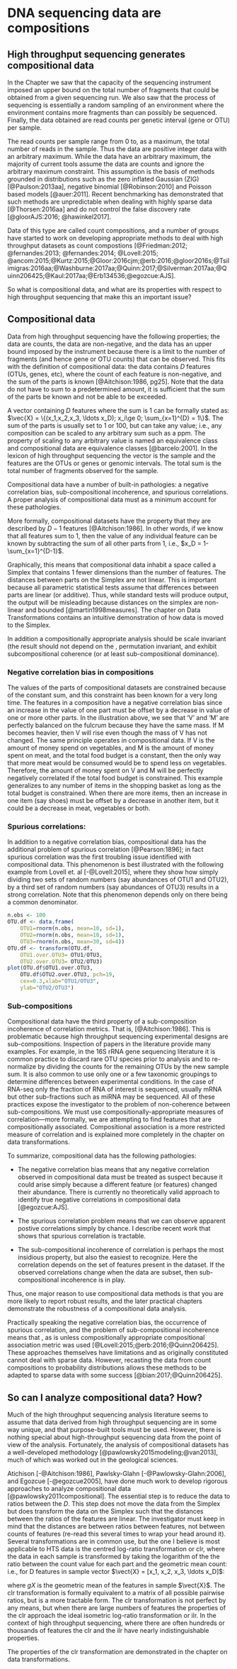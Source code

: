 # DNA sequencing data are compositions

## High throughput sequencing generates compositional data

In the Chapter \ref{sequencing} we saw that the capacity of the sequencing instrument imposed an upper bound on the total number of fragments that could be obtained from a given sequencing run. We also saw that the process of sequencing is essentially a random sampling of an environment where the environment contains more fragments than can possibly be sequenced. Finally, the data obtained are read counts per genetic interval (gene or OTU) per sample.

The read counts per sample range from 0 to, as a maximum, the total number of reads in the sample. Thus the data are positive integer data with an arbitrary maximum. While the data have an arbitrary maximum, the majority of current tools assume the data are counts and ignore the arbitrary maximum constraint. This assumption is the basis of methods grounded in distributions such as the zero inflated Gaussian (ZIG) [@Paulson:2013aa], negative binomial [@Robinson:2010] and Poisson based models [@auer:2011]. Recent benchmarking has demonstrated that such methods are unpredictable when dealing with highly sparse data [@Thorsen:2016aa] and do not control the false discovery rate [@gloorAJS:2016; @hawinkel2017].

 Data of this type are called count compositions, and a number of groups have started to work on developing appropriate methods to deal with high throughput datasets as count compostions [@Friedman:2012; @fernandes:2013; @fernandes:2014; @Lovell:2015; @ancom:2015;@Kurtz:2015;@Gloor:2016cjm;@erb:2016;@gloor2016s;@Tsilimigras:2016aa;@Washburne:2017aa;@Quinn:2017;@Silverman:2017aa;@Quinn206425;@Kaul:2017aa;@Erb134536;@egozcue:AJS].

So what is compositional data, and what are its properties with respect to high throughput sequencing that make this an important issue?

## Compositional data

Data from high throughput sequencing have the following properties; the data are counts, the data are non-negative, and the data has an upper bound imposed by the instrument because there is a limit to the number of fragments (and hence gene or OTU counts) that can be observed. This fits with the definition of compositional data: the data contains $D$  features (OTUs, genes, etc), where the count of each feature is non-negative, and the sum of the parts is known [@Aitchison:1986, pg25]. Note that the data do not have to sum to a predetermined amount, it is sufficient that the sum of the parts be known and not be able to be exceeded.

A vector containing $D$ features where the sum is 1 can be formally stated as: $\vec{X} = \{(x_1,x_2,x_3, \ldots x_D); x_i\ge 0; \sum_{x=1}^{D} = 1\}$. The sum of the parts is usually set to 1 or 100, but can take any value; i.e., any composition can be scaled to any arbitrary sum such as a ppm.  The property of scaling to any arbitrary value is named an equivalence class and compositional data are equivalence classes [@barcelo:2001]. In the lexicon of high throughput sequencing the vector is the sample and the features are the OTUs or genes or genomic intervals. The total sum is the total number of fragments observed for the sample.

Compositional data have a number of built-in pathologies: a negative correlation bias, sub-compositional incoherence, and spurious correlations. A proper analysis of compositional data must as a minimum account for these pathologies.

More formally, compositional datasets have the property that they are described by $D-1$ features [@Aitchison:1986]. In other words, if we know that all features sum to 1, then the value of any individual feature can be known by subtracting the sum of all other parts from 1, i.e., $x_D = 1-\sum_{x=1}^{D-1}$.

Graphically, this means that compositional data inhabit a space called a Simplex that contains 1 fewer dimensions than the number of features. The distances between parts on the Simplex are not linear. This is important because all parametric statistical tests assume that differences between parts are linear (or additive). Thus, while standard tests will produce output, the output will be misleading because distances on the simplex are non-linear and bounded [@martin1998measures]. The chapter on Data Transformations contains an intuitive demonstration of how data is moved to the Simplex.

 In addition a compositionally appropriate analysis should be scale invariant (the result should not depend on the , permutation invariant, and exhibit subcompositional coherence (or at least sub-compositional dominance).

### Negative correlation bias in compositions

\begin{picture}(100,50)(0,0)
    \put(50,25){V}
    \put(142,25){M}
    \put(100,5){\vector(0,1){12} }
    \put(50,20){\line(1,0){100}}
\end{picture}

The values of the parts of compositional datasets are constrained because of the constant sum, and this constraint has been known for a very long time. The features in a composition have a negative correlation bias since an increase in the value of one part must be offset by a decrease in value of one or more other parts. In the illustration above, we see that 'V' and 'M' are perfectly balanced on the fulcrum because they have the same mass. If M becomes heavier, then V will rise even though the mass of V has not changed. The same principle operates in compositional data. If V is the amount of money spend on vegetables, and M is the amount of money spent on meat, and the total food budget is a constant, then the only way that more meat would be consumed would be to spend less on vegetables. Therefore, the amount of money spent on V and M will be perfectly negatively correlated if the total food budget is constrained. This example generalizes to any number of items in the shopping basket as long as the total budget is constrained. When there are more items, then an increase in one item (say shoes) must be offset by a decrease in another item, but it could be a decrease in meat, vegetables or both.

### Spurious correlations:

In addition to a negative correlation bias, compositional data has the additional problem of  spurious correlation [@Pearson:1896]; in fact spurious correlation was the first troubling issue identified with compositional data. This phenomenon is best illustrated with  the following example from Lovell et. al [-@Lovell:2015], where they show how simply dividing two sets of random numbers (say abundances of OTU1 and OTU2), by a third set of random numbers (say abundances of OTU3) results in a strong correlation. Note that this phenomenon depends only on there being a common denominator.

```r

n.obs <- 100
OTU.df <- data.frame(
    OTU1=rnorm(n.obs, mean=10, sd=1),
    OTU2=rnorm(n.obs, mean=10, sd=1),
    OTU3=rnorm(n.obs, mean=30, sd=4))
OTU.df <- transform(OTU.df,
    OTU1.over.OTU3= OTU1/OTU3,
    OTU2.over.OTU3= OTU2/OTU3)
plot(OTU.df$OTU1.over.OTU3,
    OTU.df$OTU2.over.OTU3, pch=19,
    cex=0.3,xlab="OTU1/OTU3",
    ylab="OTU2/OTU3")
```

### Sub-compositions

Compositional data have the third property  of a sub-composition incoherence of correlation metrics. That is, \emph{correlations calculated on compositional datasets are unique to the particular dataset chosen} [@Aitchison:1986]. This is problematic because high throughput sequencing experimental designs are \emph{always} sub-compositions. Inspection of papers in the literature provide many examples. For example, in the 16S rRNA gene sequencing literature it is common practice to discard rare OTU species prior to analysis and to re-normalize by dividing the counts for the remaining OTUs by the new sample sum. It is also common to use only one or a few taxonomic groupings to determine differences between experimental conditions. In the case of RNA-seq only the fraction of RNA of interest is sequenced, usually mRNA but other sub-fractions such as miRNA may be sequenced. All of these practices expose the investigator to the problem of non-coherence between sub-compositions. We must use compositionally-appropriate measures of correlation---more formally, we are attempting to find features that are compositionally associated. Compositional association is a more restricted measure of correlation and is explained more completely in the chapter on data transformations.

To summarize, compositional data has the following pathologies:

- The negative correlation bias means that any negative correlation observed in compositional data must be treated as suspect because it could arise simply because a different feature (or features) changed their abundance. There is currently no theoretically valid approach to identify true negative correlations in compositional data [@egozcue:AJS].

- The spurious correlation problem means that we can observe apparent postive correlations simply by chance. I describe recent work that shows that spurious correlation is tractable.

- The sub-compositional incoherence of correlation is perhaps the most insidious property, but also the easiest to recognize. Here the correlation depends on the \emph{exact} set of features present in the dataset. If the observed correlations change when the data are subset, then sub-compositional incoherence is in play.

Thus, one major reason to use compositional data methods is that you are more likely to report robust results, and the later practical chapters demonstrate the robustness of a compositional data analysis.

Practically speaking the negative correlation bias, the occurrence of spurious correlation, and the problem of sub-compositional incoherence means that \emph{every microbial correlation network that has ever been published is suspect}, as is \emph{every gene co-occurrence or co-expression network} unless compositionally appropriate compositional association metric was used [@Lovell:2015;@erb:2016;@Quinn206425]. These approaches themselves have limitations and as originally constituted cannot deal with sparse data.  However, recasting the data from count compositions to probability distributions allows these methods to be adapted to sparse data with some success [@bian:2017;@Quinn206425].


## So can I analyze compositional data? How?

Much of the high throughput sequencing analysis literature seems to assume that data derived from high throughput sequencing are in some way unique, and that purpose-built tools must be used. However, there is nothing  special about high-throughput sequencing data from the point of view of the analysis. Fortunately, the analysis of compositional datasets has a well-developed methodology [@pawlowsky2015modeling;@van2013], much of which was worked out in the geological sciences.

Atichison [-@Aitchison:1986], Pawlsky-Glahn [-@Pawlowsky-Glahn:2006], and Egozcue [-@egozcue2005], have done much work to develop rigorous approaches to analyze compositional data [@pawlowsky2011compositional]. The essential step is to reduce the data to ratios between the $D$. This step does not move the data from the Simplex but does transform the data on the Simplex  such that the distances between the ratios of the features are linear. The investigator must keep in mind that the distances are between ratios between features, not between counts of features (re-read this several times to wrap your head around it). Several transformations are in common use, but the one I believe is most applicable to HTS data is the centred log-ratio transformation or clr, where the data in each sample is transformed by taking the logarithm of the the ratio between the count value for each part and the geometric mean count: i.e., for D features in sample vector $\vect{X} = [x_1, x_2, x_3, \ldots x_D]$:

\begin{equation}
 \vect{X}_{clr}  = [log(\frac{x_1}{gX}), log(\frac{x_2}{gX}) \ldots log(\frac{x_D}{gX})]
\end{equation}

 where $gX$ is the geometric mean of the features in sample $\vect{X}$. The clr transformation is formally equivalent to a matrix of all possible pairwise ratios, but is a more tractable form. The clr transformation is not perfect by any means, but when there are large numbers of features the properties of the clr approach the ideal isometric log-ratio transformation or ilr. In the context of high throughput sequencing, where there are often hundreds or thousands of features the clr and the ilr have nearly indistinguishable properties.

 The properties of the clr transformation are demonstrated in the chapter on data transformations.


